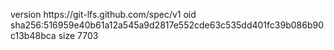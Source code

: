 version https://git-lfs.github.com/spec/v1
oid sha256:516959e40b61a12a545a9d2817e552cde63c535dd401fc39b086b90c13b48bca
size 7703
